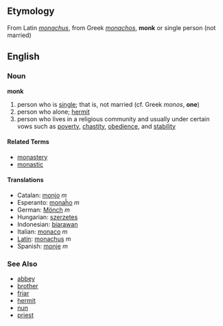 ==Etymology==
From Latin ''[[monachus]]'', from Greek ''[[monachos]]'', '''monk''' or single person (not married)

==English==

===Noun===
'''monk'''

# person who is [[single]]; that is, not married (cf. Greek ''monos'', '''one''')
# person who alone; [[hermit]]
# person who lives in a religious community and usually under certain vows such as [[poverty]], [[chastity]], [[obedience]], and [[stability]]

====Related Terms====
*[[monastery]]
*[[monastic]]

====Translations====
*Catalan: [[monjo]] ''m''
*Esperanto: [[monaĥo]] ''m''
*German: [[Mönch]] ''m''
*Hungarian: [[szerzetes]]
*Indonesian: [[biarawan]]
*Italian: [[monaco]] ''m''
*[[Latin]]: [[monachus]] ''m''
*Spanish: [[monje]] ''m''

===See Also===
*[[abbey]]
*[[brother]]
*[[friar]]
*[[hermit]]
*[[nun]]
*[[priest]]